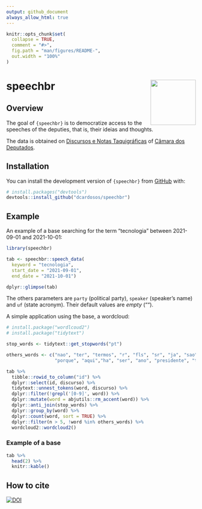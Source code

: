 ```yaml
---
output: github_document
always_allow_html: true
---
```


<!-- README.md is generated from README.Rmd. Please edit that file -->

```r
knitr::opts_chunk$set(
  collapse = TRUE,
  comment = "#>",
  fig.path = "man/figures/README-",
  out.width = "100%"
)
```

# speechbr <img src="man/figures/hexlogo.png" align="right" width = "120px"/>


<!-- badges: start -->
<!-- badges: end -->

## Overview

The goal of `{speechbr}` is to democratize access to the speeches of the deputies, that is, their ideias and thoughts.

The data is obtained on [Discursos e Notas Taquigráficas](https://www2.camara.leg.br/atividade-legislativa/discursos-e-notas-taquigraficas) of [Câmara dos Deputados](https://www.camara.leg.br/).

## Installation

You can install the development version of `{speechbr}` from [GitHub](https://github.com/) with:

```r
# install.packages("devtools")
devtools::install_github("dcardosos/speechbr")
```

## Example

An example of a base searching for the term "tecnologia" between 2021-09-01 and 2021-10-01:

```r
library(speechbr)

tab <- speechbr::speech_data(
  keyword = "tecnologia",
  start_date = "2021-09-01", 
  end_date = "2021-10-01")

dplyr::glimpse(tab)
```

The others parameters are `party` (political party), `speaker` (speaker's name) and `uf` (state acronym). Their default values are _empty_ ("").

A simple application using the base, a wordcloud:

```r
# install.package("wordlcoud2")
# install.package("tidytext")

stop_words <- tidytext::get_stopwords("pt")

others_words <- c("nao", "ter", "termos", "r", "fls", "sr", "ja", "sao",
                  "porque", "aqui","ha", "ser", "ano", "presidente", "tambem")

tab %>%
  tibble::rowid_to_column("id") %>%
  dplyr::select(id, discurso) %>%
  tidytext::unnest_tokens(word, discurso) %>%
  dplyr::filter(!grepl('[0-9]', word)) %>%
  dplyr::mutate(word = abjutils::rm_accent(word)) %>%
  dplyr::anti_join(stop_words) %>%
  dplyr::group_by(word) %>%
  dplyr::count(word, sort = TRUE) %>%
  dplyr::filter(n > 5, !word %in% others_words) %>% 
  wordcloud2::wordcloud2()
```

### Example of a base

```r

tab %>% 
  head(2) %>%
  knitr::kable()
```

## How to cite

[![DOI](https://zenodo.org/badge/DOI/10.5281/zenodo.5921104.svg)](https://doi.org/10.5281/zenodo.5921104)
